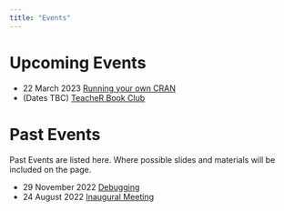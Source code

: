 ```yaml
---
title: "Events"
---
```



# Upcoming Events

- 22 March 2023 [Running your own CRAN](events/running_your_own_cran.qmd)
- (Dates TBC) [TeacheR Book Club](events/teacher_book_club.qmd)

# Past Events

Past Events are listed here.
Where possible slides and materials will be included on the page.

- 29 November 2022 [Debugging](events/debugging.qmd)
- 24 August 2022 [Inaugural Meeting](events/inaugural.qmd)